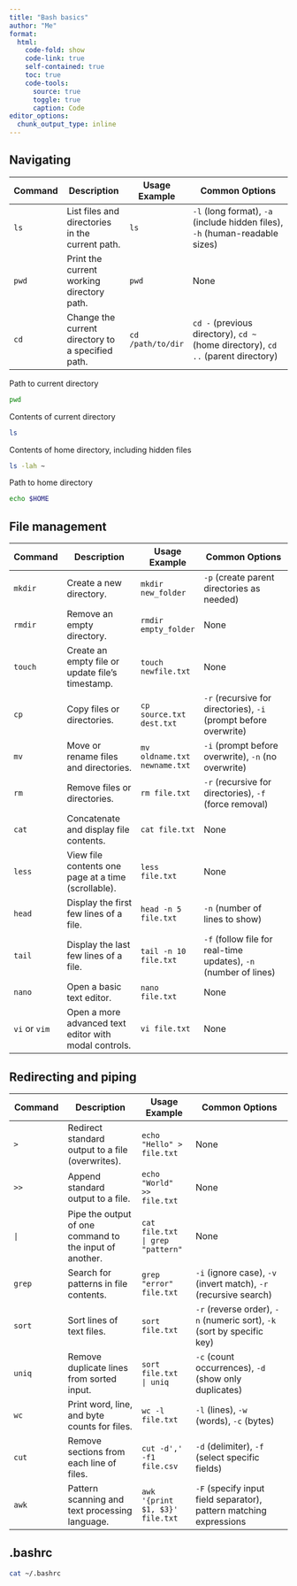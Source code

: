 ```yaml
---
title: "Bash basics"
author: "Me"
format: 
  html:
    code-fold: show
    code-link: true
    self-contained: true
    toc: true
    code-tools:
      source: true
      toggle: true
      caption: Code
editor_options: 
  chunk_output_type: inline
---
```


## Navigating

| **Command** | **Description**                                   | **Usage Example** | **Common Options**                                                               |
|-------------|-----------------|-------------|------------------------------|
| `ls`        | List files and directories in the current path.   | `ls`              | `-l` (long format), `-a` (include hidden files), `-h` (human-readable sizes)     |
| `pwd`       | Print the current working directory path.         | `pwd`             | None                                                                             |
| `cd`        | Change the current directory to a specified path. | `cd /path/to/dir` | `cd -` (previous directory), `cd ~` (home directory), `cd ..` (parent directory) |

Path to current directory

```bash
pwd
```

Contents of current directory

```bash
ls
```

Contents of home directory, including hidden files

```bash
ls -lah ~
```

Path to home directory

```bash
echo $HOME
```

## File management

| **Command**   | **Description**                                       | **Usage Example**            | **Common Options**                                               |
|--------------|--------------------|--------------|------------------------|
| `mkdir`       | Create a new directory.                               | `mkdir new_folder`           | `-p` (create parent directories as needed)                       |
| `rmdir`       | Remove an empty directory.                            | `rmdir empty_folder`         | None                                                             |
| `touch`       | Create an empty file or update file's timestamp.      | `touch newfile.txt`          | None                                                             |
| `cp`          | Copy files or directories.                            | `cp source.txt dest.txt`     | `-r` (recursive for directories), `-i` (prompt before overwrite) |
| `mv`          | Move or rename files and directories.                 | `mv oldname.txt newname.txt` | `-i` (prompt before overwrite), `-n` (no overwrite)              |
| `rm`          | Remove files or directories.                          | `rm file.txt`                | `-r` (recursive for directories), `-f` (force removal)           |
| `cat`         | Concatenate and display file contents.                | `cat file.txt`               | None                                                             |
| `less`        | View file contents one page at a time (scrollable).   | `less file.txt`              | None                                                             |
| `head`        | Display the first few lines of a file.                | `head -n 5 file.txt`         | `-n` (number of lines to show)                                   |
| `tail`        | Display the last few lines of a file.                 | `tail -n 10 file.txt`        | `-f` (follow file for real-time updates), `-n` (number of lines) |
| `nano`        | Open a basic text editor.                             | `nano file.txt`              | None                                                             |
| `vi` or `vim` | Open a more advanced text editor with modal controls. | `vi file.txt`                | None                                                             |

## Redirecting and piping

| **Command** | **Description**                                         | **Usage Example**               | **Common Options**                                                     |
|--------------|-------------------|--------------|-------------------------|
| `>`         | Redirect standard output to a file (overwrites).        | `echo "Hello" > file.txt`       | None                                                                   |
| `>>`        | Append standard output to a file.                       | `echo "World" >> file.txt`      | None                                                                   |
| `|`         | Pipe the output of one command to the input of another. | `cat file.txt | grep "pattern"` | None                                                                   |
| `grep`      | Search for patterns in file contents.                   | `grep "error" file.txt`         | `-i` (ignore case), `-v` (invert match), `-r` (recursive search)       |
| `sort`      | Sort lines of text files.                               | `sort file.txt`                 | `-r` (reverse order), `-n` (numeric sort), `-k` (sort by specific key) |
| `uniq`      | Remove duplicate lines from sorted input.               | `sort file.txt | uniq`          | `-c` (count occurrences), `-d` (show only duplicates)                  |
| `wc`        | Print word, line, and byte counts for files.            | `wc -l file.txt`                | `-l` (lines), `-w` (words), `-c` (bytes)                               |
| `cut`       | Remove sections from each line of files.                | `cut -d',' -f1 file.csv`        | `-d` (delimiter), `-f` (select specific fields)                        |
| `awk`       | Pattern scanning and text processing language.          | `awk '{print $1, $3}' file.txt` | `-F` (specify input field separator), pattern matching expressions     |

## .bashrc

```bash
cat ~/.bashrc
```
